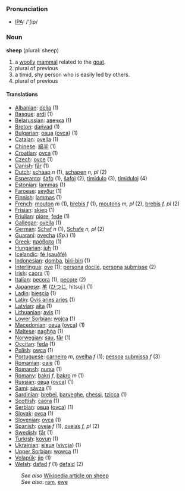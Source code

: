 === Pronunciation ===
*[[w:IPA|IPA]]: /'ʃip/

=== Noun ===

'''sheep''' (plural: sheep)

#a [[woolly]] [[mammal]] related to the [[goat]].
#plural of previous
#a timid, shy person who is easily led by others.
#plural of previous

==== Translations ====
*[[Albanian]]: [[delja]] (1)
*[[Basque]]: [[ardi]] (1)
*[[Belarussian]]: [[авечка]] (1)
*[[Breton]]: [[dańvad]] (1)
*[[Bulgarian]]: [[овца]] ([[ovca]]) (1)
*[[Catalan]]: [[ovella]] (1)
*[[Chinese]]: [[綿羊]] (1)
*[[Croatian]]: [[ovca]] (1)
*[[Czech]]: [[ovce]] (1)
*[[Danish]]: [[får]] (1)
*[[Dutch]]: [[schaap]] ''n'' (1), [[schapen]] ''n, pl'' (2)
*[[Esperanto]]: [[ŝafo]] (1), [[ŝafoj]] (2), [[timidulo]] (3), [[timiduloj]] (4)
*[[Estonian]]: [[lammas]] (1)
*[[Faroese]]: [[seyður]] (1)
*[[Finnish]]: [[lammas]] (1)
*[[French]]: [[mouton]] ''m'' (1), [[brebis]] ''f'' (1), [[moutons]] ''m, pl'' (2), [[brebis]] ''f, pl'' (2)
*[[Frisian]]: [[skiep]] (1)
*[[Friulian]]: [[piore]], [[fede]] (1)
*[[Gallegan]]: [[ovella]] (1)
*[[German]]: [[Schaf]] ''n'' (1), [[Schafe]] ''n, pl'' (2)
*[[Guaraní]]: [[ovecha]] (''Sp.'') (1)
*[[Greek]]: [[πρόβατο]] '' '' (1)
*[[Hungarian]]: [[juh]] (1)
*[[Icelandic]]: [[fé (sauðfé)]]
*[[Indonesian]]: [[domba]], [[biri-biri]] (1)
*[[Interlingua]]: [[ove]] (1); [[persona]] [[docile]], [[persona]] [[submisse]] (2)
*[[Irish]]: [[caora]] (1)
*[[Italian]]: [[pecora]] (1), [[pecore]] (2)
*[[Japanese]]: [[羊]] ([[ひつじ]], hitsuji) (1)
*[[Ladin]]: [[biescia]] (1)
*[[Latin]]: [[Ovis aries aries]] '' '' (1)
*[[Latvian]]: [[aita]] (1)
*[[Lithuanian]]: [[avis]] (1)
*[[Lower Sorbian]]: [[wojca]] (1)
*[[Macedonian]]: [[овца]] ([[ovca]]) (1)
*[[Maltese]]: [[nagħġa]] (1)
*[[Norwegian]]: [[sau]], [[får]] (1)
*[[Occitan]]: [[feda]] (1)
*[[Polish]]: [[owca]] '' '' (1)
*[[Portuguese]]: [[carneiro]] ''m'', [[ovelha]] ''f'' (1); [[pessoa]] [[submissa]] ''f'' (3)
*[[Romanian]]: [[oaie]] (1)
*[[Romansh]]: [[nursa]] (1)
*[[Romany]]: [[bakri]] ''f'', [[bakro]] ''m'' (1)
*[[Russian]]: [[овца]] ([[ovca]]) '' '' (1)
*[[Sami]]: [[sávza]] (1)
*[[Sardinian]]: [[brebei]], [[barveghe]], [[chessi]], [[tzicca]] (1)
*[[Scottish]]: [[caora]] (1)
*[[Serbian]]: [[овца]] ([[ovca]]) (1)
*[[Slovak]]: [[ovca]] (1)
*[[Slovenian]]: [[ovca]] (1)
*[[Spanish]]: [[oveja]] ''f'' (1), [[ovejas]] ''f, pl'' (2)
*[[Swedish]]: [[får]] (1)
*[[Turkish]]: [[koyun]] (1)
*[[Ukrainian]]: [[вівця]] ([[vivcja]]) (1)
*[[Upper Sorbian]]: [[wowca]] (1)
*[[Volapük]]: [[jip]] (1)
*[[Welsh]]: [[dafad]] ''f'' (1) [[defaid]] (2)

:''See also'' [[w:sheep|Wikipedia article on sheep]]
:''See also'': [[ram]], [[ewe]]
